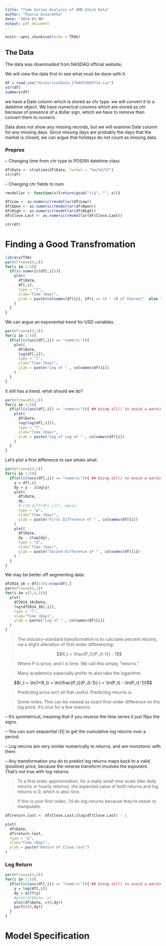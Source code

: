 ```yaml
---
title: "Time Series Analysis of AMD Stock Data"
author: "Pooria Assarehha"
date: "2024-01-06"
output: pdf_document
---
```


```r
knitr::opts_chunk$set(echo = TRUE)
```

## The Data

The data was downloaded from NASDAQ official website.

We will view the data first to see what must be done with it.

```r
df = read.csv("HistoricalData_1704473693714.csv")
str(df)
summary(df)
```

we have a Date column which is stored as chr type. we will convert it to a datetime object.
We have numerical columns which are stored as chr because of presence of a dollar sign, which we have to remove then convert them to numeric.

Data does not show any missing records, but we will examine Date column for any missing days.
Since missing days are probably the days that the market is closed, we can argue that holidays do not count as missing data.

### Prepros

-- Changing time from chr type to POSIXlt datetime class

```r
df$Date <- strptime(df$Date, format = "%m/%d/%Y")
str(df) 
```

-- Changing chr fields to num

```r
rmvdollar <- function(x){return(gsub("\\$", "", x))}

df$Low <- as.numeric(rmvdollar(df$Low))
df$Open <- as.numeric(rmvdollar(df$Open))
df$High <- as.numeric(rmvdollar(df$High))
df$Close.Last <- as.numeric(rmvdollar(df$Close.Last))

str(df)
```

# Finding a Good Transfromation

```r
library(TSA)
par(mfrow=c(4,1))
for(i in 1:5){
  if(is.numeric(df[,i])){
    plot(
      df$Date,
      df[,i],
      type = "l",
      xlab="Time (Day)",
      ylab = paste(colnames(df)[i], if(i == 3) " (# of Shares)"  else "(USD $)" )
    )
  }
}
```

We can argue an exponential trend for USD variables. 

```r
par(mfrow=c(3,1))
for(i in 1:5){
  if(all(class(df[,i]) == "numeric")){
    plot(
      df$Date,
      log(df[,i]),
      type = "l",
      xlab="Time (Day)",
      ylab = paste("Log of " , colnames(df)[i])
    )
  }
}
```

it still has a trend. what should we do?

```r
par(mfrow=c(3,1))
for(i in 1:5){
  if(all(class(df[,i]) == "numeric")){ ## Using all() to avoid a warning
    plot(
      df$Date,
      log(log(df[,i])),
      type = "l",
      xlab="Time (Day)",
      ylab = paste("Log of Log of " , colnames(df)[i])
    )
  }
}
```

Let's plot a first difference to see whats what.

```r
par(mfrow=c(3,2))
for(i in 1:5){
  if(all(class(df[,i]) == "numeric")){ ## Using all() to avoid a warning
    y = df[,i]
    dy = y - zlag(y)
    plot(
      df$Date,
      dy,
      # c(0,diff(df[,i])), equiv
      type = "p",
      xlab="Time (Day)",
      ylab = paste("First Difference of " , colnames(df)[i])
    )
    plot(
      df$Date,
      dy - zlag(dy),
      type = "p",
      xlab="Time (Day)",
      ylab = paste("Second Difference of " , colnames(df)[i])
    )
  }
}
```

We may be better off segmenting data:

```r
df2014_16 = df[1764:nrow(df),]
par(mfrow=c(3,1))
for(i in c(2,4,5)){
  plot(
    df2014_16$Date,
    log(df2014_16[,i]),
    type = "l",
    xlab="Time (Day)",
    ylab = paste("Log of " , colnames(df)[i])
  )
}
```

>The industry-standard transformation is to calculate percent returns, via a slight alteration of first-order differencing:
>
$$R_t = \frac{P_t}{P_{t-1}} - 1$$

>Where P is price, and t is time. We call this simply “returns.”

>Many academics especially prefer to also take the logarithm:

$$r_t = \ln(1+R_t) = \ln(\frac{P_t}{P_{t-1}} ) = \ln(P_t) - \ln(P_{t-1})$$

> Predicting price isn’t all that useful. Predicting returns is.

> Some notes. This can be viewed as exact first-order difference on the log price. It’s nice for a few reasons.

  --  It’s symmetrical, meaning that if you reverse the time series it just flips the signs.

  --  You can sum sequential r[t] to get the cumulative log returns over a period.
  
  --  Log returns are very similar numerically to returns, and are monotonic with them

  --  Any transformation you do to predict log returns maps back to a valid (positive) price, because the reverse transform involves the exponent. That’s not true with log-returns.

>To a first order approximation, for a really small time scale (like daily returns or hourly returns), the expected value of both returns and log returns is 0, which is also nice.

>If this is your first rodeo, I’d do log-returns because they’re easier to manipulate. 

```r
df$return.last <- df$Close.Last/zlag(df$Close.Last) - 1

plot(
  df$Date,
  df$return.last,
  type = "p",
  xlab="Time (Day)",
  ylab = paste("Return of Close last")
)
```

### Log Return

```r
par(mfrow=c(3,2))
for(i in 1:5){
  if(all(class(df[,i]) == "numeric")){ ## Using all() to avoid a warning
    y = log(df[,i])
    dy = diff(y)
    #plot(df$Date, y)
    plot(df$Date, c(0,dy))
    pacf(c(0,dy))
  }
}
```


# Model Specification

